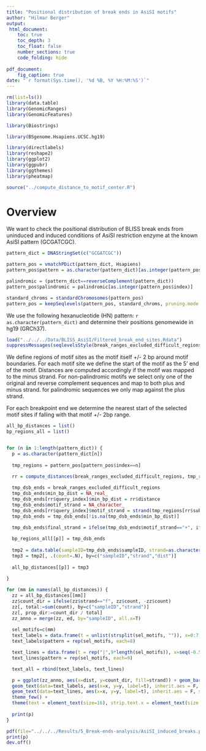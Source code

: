 ```yaml
---
title: "Positional distribution of break ends in AsiSI motifs"
author: "Hilmar Berger"
output: 
 html_document:
    toc: true
    toc_depth: 3
    toc_float: false
    number_sections: true
    code_folding: hide
    
pdf_document:
    fig_caption: true
date: "`r format(Sys.time(), '%d %B, %Y %H:%M:%S')`"
---
```


```r
rm(list=ls())
library(data.table)
library(GenomicRanges)
library(GenomicFeatures)

library(Biostrings)

library(BSgenome.Hsapiens.UCSC.hg19)

library(directlabels)
library(reshape2)
library(ggplot2)
library(ggpubr)
library(ggthemes)
library(pheatmap)
```

```r
source("../compute_distance_to_motif_center.R")
```


# Overview 

We want to check the positional distribution of BLISS break ends from uninduced and induced conditions of AsiSI restriction enzyme at the known AsiSI pattern (GCGATCGC). 

```r
pattern_dict = DNAStringSet(c("GCGATCGC"))

pattern_pos = vmatchPDict(pattern_dict, Hsapiens)
pattern_pos$pattern = as.character(pattern_dict)[as.integer(pattern_pos$index)]

palindromic = (pattern_dict==reverseComplement(pattern_dict))
pattern_pos$palindromic = palindromic[as.integer(pattern_pos$index)]

standard_chroms = standardChromosomes(pattern_pos)
pattern_pos = keepSeqlevels(pattern_pos, standard_chroms, pruning.mode = "coarse")

```

We use the following hexanucleotide (HN) pattern: `r as.character(pattern_dict)` and determine their positions genomewide in hg19 (GRCh37).


```r
load("../../../Data/BLISS_AsiSI/Filtered_break_end_sites.Rdata")
suppressMessages(seqlevelsStyle(break_ranges_excluded_difficult_regions) <- "UCSC")
```

We define regions of motif sites as the motif itself +/- 2 bp around motif boundaries. For each motif site we define the start of the motif as the 5' end of the motif. Distances are computed accordingly if the motif was mapped to the minus strand. For non-palindromic motifs we select only one of the original and reverse complement sequences and map to both plus and minus strand. for palindromic sequences we only map against the plus strand. 

For each breakpoint end we determine the nearest start of the selected motif sites if falling with that motif +/- 2bp range. 


```r
all_bp_distances = list()
bp_regions_all = list()


for (n in 1:length(pattern_dict)) {
  p = as.character(pattern_dict[n])
  
  tmp_regions = pattern_pos[pattern_pos$index==n]

  rr = compute_distances(break_ranges_excluded_difficult_regions, tmp_regions, break_between_nucleotides = T, palindrome_ref_strand = "+")
  
  tmp_dsb_ends = break_ranges_excluded_difficult_regions
  tmp_dsb_ends$min_bp_dist = NA_real_
  tmp_dsb_ends[rr$query_index]$min_bp_dist = rr$distance
  tmp_dsb_ends$motif_strand = NA_character_
  tmp_dsb_ends[rr$query_index]$motif_strand = strand(tmp_regions[rr$subject_index])
  tmp_dsb_ends = tmp_dsb_ends[!is.na(tmp_dsb_ends$min_bp_dist)]

  tmp_dsb_ends$final_strand = ifelse(tmp_dsb_ends$motif_strand=="+", ifelse(strand(tmp_dsb_ends)=="+","f","r"), ifelse(strand(tmp_dsb_ends)=="+","r","f"))
  
  bp_regions_all[[p]] = tmp_dsb_ends
  
  tmp2 = data.table(sampleID=tmp_dsb_ends$sampleID, strand=as.character(tmp_dsb_ends$final_strand), dist = tmp_dsb_ends$min_bp_dist)
  tmp3 = tmp2[, .(count=.N), by=c("sampleID","strand","dist")]
  
  all_bp_distances[[p]] = tmp3
  
}

```


```r
for (mm in names(all_bp_distances)) {
  zz = all_bp_distances[[mm]]
  zz$count_dir = ifelse(zz$strand=="f", zz$count, -zz$count)
  zz[, total:=sum(count), by=c("sampleID","strand")]
  zz[, prop_dir:=count_dir / total]
  zz_anno = merge(zz, ed, by="sampleID", all.x=T)
  
  sel_motifs=c(mm)
  text_labels = data.frame(t = unlist(strsplit(sel_motifs, "")), x=0:7, y=rep(0,8))
  text_labels$pattern = rep(sel_motifs, each=8)

  text_lines = data.frame(t = rep("|",9*length(sel_motifs)), x=seq(-0.5, 7.5,1), y=rep(0,9*length(sel_motifs)))
  text_lines$pattern = rep(sel_motifs, each=9)

  text_all = rbind(text_labels, text_lines)

  p = ggplot(zz_anno, aes(x=dist, y=count_dir, fill=strand)) + geom_bar(stat = "identity") + facet_wrap(. ~ condition) + ggtitle("AsiSI induced breaks") + geom_hline(yintercept = 0, col="red") + ylab("Absolute counts") +
  geom_text(data=text_labels, aes(x=x, y=y, label=t), inherit.aes = F, size=8, col="blue1") +
  geom_text(data=text_lines, aes(x=x, y=y, label=t), inherit.aes = F, size=9, col="black") +
  theme_few() + 
  theme(text = element_text(size=16), strip.text.x = element_text(size = 20), strip.text.y = element_text(size = 20), legend.position="none") + xlab("")
  
  print(p)
}
```

```r
pdf(file="../../../Results/5_Break-ends-analysis/AsiSI_induced_breaks.pdf", height = 6, width = 12)
print(p)
dev.off()
```


